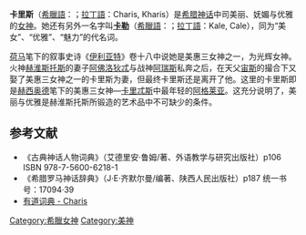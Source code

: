 '''卡里斯'''（[[希臘語|希臘語]]：{{Polytonic|Χάρις}}；[[拉丁語|拉丁語]]：Charis, Kharis）是[[希腊神话|希腊神话]]中司美丽、妩媚与优雅的[[女神|女神]]。她还有另外一名字叫'''[[卡勒_(希腊神话)|卡勒]]'''（[[希臘語|希臘語]]：{{Polytonic|Καλη}}；[[拉丁語|拉丁語]]：Kale, Cale），同为“美女”、“优雅”、“魅力”的代名词。

[[荷马|荷马]]笔下的叙事史诗《[[伊利亚特|伊利亚特]]》卷十八中说她是美惠三女神之一，为光辉女神。火神[[赫淮斯托斯|赫淮斯托斯]]的妻子[[阿佛洛狄忒|阿佛洛狄忒]]与战神[[阿瑞斯|阿瑞斯]]私奔之后，在天父[[宙斯|宙斯]]的撮合下又娶了美惠三女神之一的卡里斯为妻，但最终卡里斯还是离开了他。这里的卡里斯即是[[赫西奥德|赫西奥德]]笔下的美惠三女神—[[卡里忒斯|卡里忒斯]]中最年轻的[[阿格莱亚|阿格莱亚]]。这充分说明了，美丽与优雅是赫淮斯托斯所锻造的艺术品中不可缺少的条件。

== 参考文献 ==
*《古典神话人物词典》（艾德里安·鲁姆/著、外语教学与研究出版社）p106 ISBN 978-7-5600-6218-1
*《希腊罗马神话辞典》（J·E·齐默尔曼/编著、陕西人民出版社）p187 统一书号：17094·39
*[http://dict.youdao.com/eng/charis/# 有道词典 - Charis]

[[Category:希臘女神|Category:希臘女神]]
[[Category:美神|Category:美神]]